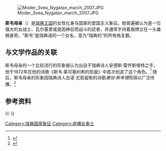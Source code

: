 [[File:Moder_Svea_Nygatan_march_2007.JPG|thumb]]

'''斯韦母亲'''（{{lang-sv|Moder Svea}}）是[[瑞典王国|瑞典王国]]的女性化身与国家的爱国主义象征。她普遍被认为是一位强大的女战士、瓦尔基里或是因神召而战斗的武者，并通常手持着盾牌立在一头雄狮身旁。“斯韦”是瑞典语的一个女名，意为“瑞典的”的所有格复数。

== 与文学作品的关联 ==
斯韦母亲的一个比较流行的形象被认为出自于瑞典诗人安德斯·雷乔斯塔特之手。他于1672年在他的诗歌《斯韦·莱可塞利希的凯旋》中首次创造了这个角色。<ref>{{cite web |url=http://runeberg.org/sbh/b0035.html |title=Leijonstedt (Svenskt biografiskt handlexikon) |publisher=Runeberg.org |date= |accessdate=2013-04-11 |archive-date=2019-08-19 |archive-url=https://web.archive.org/web/20190819205900/http://runeberg.org/sbh/b0035.html |dead-url=no }}</ref>
随后，斯韦母亲的形象因瑞典诗人古诺·尤若留斯的诗歌''康加·斯考德''而得以广泛传播。<ref>{{cite web |url=http://runeberg.org/nfbe/0595.html |title=Dahlstjerna (Nordisk familjebok) |publisher=Runeberg.org |date= |accessdate=2013-04-11 |archive-date=2013-07-29 |archive-url=https://web.archive.org/web/20130729153318/http://runeberg.org/nfbe/0595.html |dead-url=no }}</ref>

== 参考资料 ==
{{reflist}}
{{-}}
{{国家化身}}
[[Category:瑞典国家象征|Category:瑞典国家象征]]
[[Category:虛構女勇士|Category:虛構女勇士]]